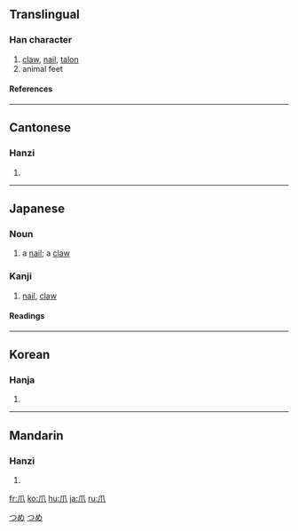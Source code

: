{{see|瓜}}
==Translingual==
===Han character===
{{Han char|rn=87|rad=爪|as=00|sn=4|four=7223<sub>0</sub>|canj=竹中人 (HLO)}}
# [[claw]], [[nail]], [[talon]]
# animal feet
====References====
{{Han ref|kx=0688.260|dkj=19653|dj=1101.120|hdz=32030.010|uh=722A|ud=29226|bh=A4F6|bd=42230}}
----
==Cantonese==
===Hanzi===
{{yue-hanzi|jyut=|y=jaau2}}
# {{defn|Cantonese}}
----
==Japanese==
===Noun===
[[Category:1000_Japanese_basic_words|つめ]]
{{ja-noun|k|hira=つめ|rom=tsume}}
#a [[nail]]; a [[claw]]
[[Category:ja:Anatomy|つめ]]
===Kanji===
{{ja-kanji|grade=|rs=爪00}}
# [[nail]], [[claw]]
====Readings====
{{ja-readings|on=[[そう]] (sō)|kun=[[つめ]] (tsume)}}
----
==Korean==
===Hanja===
{{ko-hanja|hangeul=조|eumhun=|rv=jo|mr=cho|y=co}}
# {{defn|Korean}}
----
==Mandarin==
===Hanzi===
{{cmn-hanzi|pin=[[zhuǎ]] ([[zhua3]])|wg=chua<sup>3</sup>}}
# {{defn|Mandarin}}

[[fr:爪]]
[[ko:爪]]
[[hu:爪]]
[[ja:爪]]
[[ru:爪]]